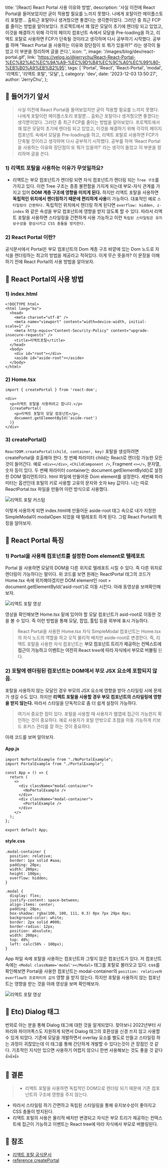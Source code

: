   title: '[React] React Portal 사용 이유와 방법',
  description:
    '사실 이전에 React Portal을 들어보았지만 굳이 적용할 필요를 느끼지 못했다. 나에게 포탈이란 메이플스토리 포탈뿐... 출퇴근 포탈이나 생겨줬으면 좋겠다는 생각뿐이었다. 그러던 중 최근 FCP를 줄이는 방법을 알아보았다. 프로젝트에서 꽤 많은 모달이 초기에 렌더링 되고 있었고, 이것을 해결하기 위해 각각의 페이지 컴포넌트 속에서 모달을 Pre-loading을 하고, 리액트 포탈로 사용하면 FCP가 단축될 것이라고 생각하며 다시 공부하기 시작했다. 공부를 하며 "React Portal 을 사용하는 이유와 장단점이 또 뭐가 있을까?" 라는 생각이 들었고 이 부분을 정리하며 글을 쓴다.',
  icon: '',
  image: '/images/blog/dev/react-portal.gif',
  link: 'https://velog.io/@jerrychu/React-React-Portal-%EC%82%AC%EC%9A%A9-%EC%9D%B4%EC%9C%A0%EC%99%80-%EB%B0%A9%EB%B2%95',
  tags: [
    'Portal',
    'React',
    'React-Portal',
    'modal',
    '리액트',
    '리액트 포탈',
    '모달',
  ],
  category: 'dev',
  date: '2023-12-03 13:50:27',
  author: 'JerryChu',
};

## 🐹 들어가기 앞서

> 사실 이전에 React Portal을 들어보았지만 굳이 적용할 필요를 느끼지 못했다. 나에게 포탈이란 메이플스토리 포탈뿐... 출퇴근 포탈이나 생겨줬으면 좋겠다는 생각뿐이었다. 그러던 중 최근 FCP를 줄이는 방법을 알아보았다. 프로젝트에서 꽤 많은 모달이 초기에 렌더링 되고 있었고, 이것을 해결하기 위해 각각의 페이지 컴포넌트 속에서 모달을 Pre-loading을 하고, 리액트 포탈로 사용하면 FCP가 단축될 것이라고 생각하며 다시 공부하기 시작했다. 공부를 하며 'React Portal 을 사용하는 이유와 장단점이 또 뭐가 있을까?' 라는 생각이 들었고 이 부분을 정리하며 글을 쓴다.

### 1) 리액트 포탈을 사용하는 이유가 무엇일까요?

- 리액트는 부모 컴포넌트가 렌더링 되면 자식 컴포넌트가 렌더링 되는 `Tree 구조`를 가지고 있다. 이런 Tree 구조는 종종 불편함을 가지게 되는데 부모-자식 관계를 가지고 있어 **DOM 계층 구조에 영향을 미치게 된다.** 하지만 리액트 포탈을 사용하면 **독립적인 위치에서 렌더링하기 때문에 편리하게 사용**이 가능하다. 대표적인 예로 `스타일링이 간편하다.` 독립적인 위치에서 렌더링 하게 된다면 `overflow: hidden, z-index` 와 같은 속성을 부모 컴포넌트에 영향을 받지 않도록 할 수 있다. 따라서 리액트 포탈을 사용하면 스타일링을 간편하게 사용 가능하고 이런 `독립된 스타일링은 유지 보수성을 향상시키고 CSS 충돌을 방지한다.`

### 2) React Portal 이란?

공식문서에서 Portal은 부모 컴포넌트의 Dom 계층 구조 바깥에 있는 Dom 노드로 자식을 렌더링하는 최고의 방법을 제공라고 적혀있다. 이게 무슨 뜻을까? 이 문장을 이해하기 전에 React Portal의 사용 방법을 알아보자.

## 🐹 React Portal의 사용 방법

### 1) index.html

```
<!DOCTYPE html>
<html lang="ko">
  <head>
    <meta charset="utf-8" />
    <meta name="viewport" content="width=device-width, initial-scale=1" />
    <meta http-equiv="Content-Security-Policy" content="upgrade-insecure-requests" />
    <title>리액트포탈</title>
  </head>
  <body>
    <div id="root"></div>
    <aside id="aside-root"></aside>
  </body>
</html>
```

### 2) Home.tsx

```
import { createPortal } from 'react-dom';

<div>
  <p>리액트 포탈을 사용하려고 합니다.</p>
  {createPortal(
    <p>리액트 포탈의 모달 컴포넌트</p>,
    document.getElementById('aside-root')
  )}
</div>
```

### 3) createPortal()

`ReactDOM.createPortal(child, container, key)` 포탈을 생성하려면 createPortal을 호출해야 한다. 첫 번째 파라미터 child는 React로 렌더링 가능한 모든 것이 들어간다. 예로 `<div></div>`, `<ChildComponent />`, Fragment `<></>`, 문자열, 숫자 등이 있다. 두 번째 파라미터 container는 document.getElementById()로 설정한 DOM 엘리먼트이다. html 파일에 만들어둔 Dom element를 설정한다. 세번째 파라미터는 옵션인데 포털의 키로 사용할 고유의 문자와 숫자 key 값이다. 나는 따로 ReactPortal.tsx 파일을 만들어 이런 방식으로 사용했다.

![리액트 포탈 커스텀](https://velog.velcdn.com/images/jerrychu/post/282c75f7-ad47-4f8a-b862-8cd53903d456/image.png)

이렇게 사용하게 되면 index.html에 만들어둔 aside-root 태그 속으로 내가 지정한 SimpleModal이 modalOpen 되었을 때 텔레포트 하게 된다. 그럼 React Portal의 특징을 알아보자.

## 🐹 React Portal 특징

### 1) Portal을 사용해 컴포넌트를 설정한 Dom element로 텔레포트

Portal 을 사용하면 모달의 DOM을 다른 위치로 텔레포트 시킬 수 있다. 즉 다른 위치로 렌더링이 가능하다는 말이다. 위 코드를 보면 원래는 ReactPortal 태그의 코드가 Home.tsx 속에 위치해야겠지만 DOM element인 root = document.getElementById('asid-root')로 이동 시킨다. 아래 동영상을 보며확인해보자.

![리액트 포탈 영상](https://velog.velcdn.com/images/jerrychu/post/000da994-7517-4bf9-bfa8-6593b5805ac3/image.gif)

영상을 확인해보면 Home.tsx 밑에 있어야 할 모달 컴포넌트가 asid-root로 이동한 것을 볼 수 있다. 즉 이런 방법을 통해 모달, 팝업, 툴팁 등을 외부에 표시 가능하다.

> React Portal을 사용한 Home.tsx 자식 SimpleModal 컴포넌트는 Home.tsx의 자식 노드의 역할을 하고 오직 물리적 배치만 aside-root로 변경한다. 즉, 리액트 포탈을 사용한 자식 컴포넌트는 **부모 컴포넌트 트리가 제공하는 컨텍스트에 접근이 가능하고 이벤트는 여전히 React tree에 따라 자식에서 부모로 버블링** 된다.

### 2) 포탈에 렌더링된 컴포넌트는 DOM에서 부모 JSX 요소에 포함되지 않음.

포탈을 사용하지 않는 모달인 경우 부모의 JSX 요소에 영향을 받아 스타일링 시에 문제가 생길 수도 있다. 하지만 **리액트 포탈을 사용할 경우 부모 컴포넌트의 스타일링에 영향을 받지 않는다.** 따라서 스타일을 단독적으로 좀 더 쉽게 설정이 가능하다.

> 여기서 중요한 점이 있다. 포털을 사용할 때 사용자가 웹앱에 접근이 가능한지 확인하는 것이 중요하다. 예로 사용자가 포털 안밖으로 초점을 이동 가능하게 키보드 포커스 관리를 잘 하는 것이 중요하다.

아래 코드를 보며 알아보자.

#### App.js

```
import NoPortalExample from "./NoPortalExample";
import PortalExample from "./PortalExample";

const App = () => {
  return (
    <>
      <div className="modal-container">
        <NoPortalExample />
      </div>
      <div className="modal-container">
        <PortalExample />
      </div>
    </>
  );
};

export default App;
```

#### style.css

```
.modal-container {
  position: relative;
  border: 1px solid #aaa;
  padding: 20px;
  width: 200px;
  height: 100px;
  overflow: hidden;
}

.modal {
  display: flex;
  justify-content: space-between;
  align-items: center;
  padding: 20px;
  box-shadow: rgba(100, 100, 111, 0.3) 0px 7px 29px 0px;
  background-color: white;
  border: 2px solid #000;
  border-radius: 12px;
  position: absolute;
  width: 200px;
  top: 40%;
  left: calc(50% - 100px);
}
```

App 파일 속에 포탈을 사용하는 컴포넌트와 그렇지 않은 컴포넌트가 있다. 저 컴포넌트 속에는 `<Modal className='modal'></Modal>` 태그를 포탈로 불러오고 있다. css를 확인해보면 Portal을 사용한 컴포넌트는 modal-container의 `position: relative와 overflow의 프로퍼티의 값의` 영향 을 받지 않는다. 하지만 포탈을 사용하지 않는 컴포넌트는 영향을 받는 것을 아래 영상을 보며 확인해보자.

![리액트 포탈 영상](https://velog.velcdn.com/images/jerrychu/post/99178878-e6bc-447f-b5bd-e0c19a8fbaa3/image.gif)

## 🐹 Etc) Dialog 태그

번외로 아는 분을 통해 Dialog 태그에 대한 것을 알게되었다. 찾아보니 2022년부터 사파리와 파이어폭스도 지원하게 되면서 Dialog 태그의 호환성을 신경 쓰지 않고 사용할 수 있게 되었다. 기존에 모달을 개발하면서 overlay 요소를 별도로 만들고 스타일링 하는 과정이 귀찮았는데 이 태그를 통해 간단하게 개발할 수 있다는것이 큰 장점인 것 같다. 기초적인 지식만 있으면 사용하기 어렵지 않으니 한번 사용해보는 것도 좋을 것 같다 👍👍👍

## 🐹 결론

> - 리액트 포탈을 사용하면 독립적인 DOM으로 렌더링 되기 때문에 기존 컴포넌트의 구조에 영향을 주지 않는다.

- 따라서 스타일링 하기 간편하고 독립된 스타일링을 통해 유지보수성이 좋아지고 CSS 충돌이 방지된다.
- 리액트 포털의 사용은 물리적 배치만 변경되고 자식은 부모 트리가 제공하는 컨텍스트에 접근이 가능하고 이벤트는 React tree에 따라 자식에서 부모로 버블링된다.

## 🐹 참조

- [리액트 포탈 공식문서](https://react.dev/reference/react-dom/createPortal)
- [reference createPortal](https://react-ko.dev/reference/react-dom/createPortal)
